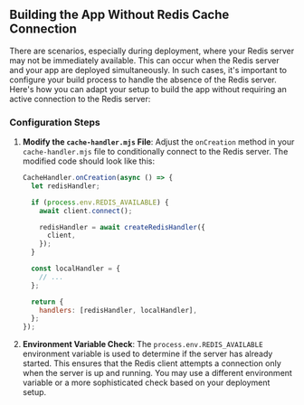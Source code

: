 ## Building the App Without Redis Cache Connection

There are scenarios, especially during deployment, where your Redis server may not be immediately available. This can occur when the Redis server and your app are deployed simultaneously. In such cases, it's important to configure your build process to handle the absence of the Redis server. Here's how you can adapt your setup to build the app without requiring an active connection to the Redis server:

### Configuration Steps

1. **Modify the `cache-handler.mjs` File**: Adjust the `onCreation` method in your `cache-handler.mjs` file to conditionally connect to the Redis server. The modified code should look like this:

   ```js filename="cache-handler.mjs" copy
   CacheHandler.onCreation(async () => {
     let redisHandler;

     if (process.env.REDIS_AVAILABLE) {
       await client.connect();

       redisHandler = await createRedisHandler({
         client,
       });
     }

     const localHandler = {
       // ...
     };

     return {
       handlers: [redisHandler, localHandler],
     };
   });
   ```

2. **Environment Variable Check**: The `process.env.REDIS_AVAILABLE` environment variable is used to determine if the server has already started. This ensures that the Redis client attempts a connection only when the server is up and running. You may use a different environment variable or a more sophisticated check based on your deployment setup.
